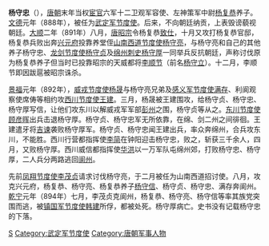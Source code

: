 '''杨守忠'''（{{bd|9世纪||？|catIdx=Y}}），[[唐朝|唐朝]]末年当权[[宦官|宦官]]六军十二卫观军容使、左神策军中尉[[杨复恭|杨复恭]]养子。[[文德_(唐朝)|文德]]元年（888年），被任为[[武定军节度使|武定军节度使]]。后来，不向朝廷纳贡，上表毁谤藐视朝廷。[[大顺_(唐朝)|大顺]]二年（891年）八月，[[唐昭宗|唐昭宗]]令杨复恭[[致仕|致仕]]，十月又攻打杨复恭官邸，杨复恭兵败出奔[[兴元府|兴元府]]投靠养堂侄[[山南西道节度使|山南西道节度使]][[杨守亮|杨守亮]]，与杨守亮和自己的其他养子杨守忠、[[龙剑节度使|龙剑节度使]][[杨守贞|杨守贞]]及[[绵州|绵州]][[刺史|刺史]][[杨守厚|杨守厚]]一同举兵反抗朝廷，声称讨伐原为杨复恭养子但当时已投靠昭宗的天威都将[[李顺节|李顺节]]（前名[[杨守立|杨守立]]）。十二月，李顺节即因跋扈被昭宗诛杀。

[[景福_(唐朝)|景福]]元年（892年），[[威戎节度使|威戎节度使]][[杨晟_(唐朝)|杨晟]]与杨守亮兄弟及[[感义军节度使|感义军节度使]][[满存|满存]]、利阆观察使席俦等相约攻[[西川节度使|西川节度使]][[王建_(唐朝)|王建]]。三月，杨晟被王建围攻，给杨守贞、杨守忠、杨守厚写信，让他们攻东川以解威戎军军部[[彭州|彭州]]之围，杨守贞等从之。[[东川节度使|东川节度使]][[顾彦晖|顾彦晖]]出兵击退杨守厚。杨守贞、杨守忠军无所依靠，在绵、剑二州之间徘徊。王建遣牙将[[吉谏|吉谏]]袭败杨守厚军。杨守贞、杨守忠闻王建出兵，率众奔绵州，合兵攻东川，不能胜。西川行营都指挥使[[李简|李简]]在钟阳迎击杨守忠，败之，斩获三千余人，四月，又败杨守厚。西川威信都指挥使[[华洪|华洪]]以一万军队屯绵州郊，打败杨守忠、杨守厚，二人兵分两路逃回[[阆州|阆州]]。

先前[[凤翔节度使|凤翔节度使]][[李茂贞|李茂贞]]请求讨伐杨守亮，于二月被任为山南西道招讨使。八月，攻克兴元府，杨复恭、杨守亮、杨复恭养子[[杨守信|杨守信]]、杨守贞、杨守忠、满存奔阆州。[[乾宁|乾宁]]元年（894年）七月，李茂贞克阆州，杨复恭、杨守亮、杨守信等率其族党突围而逃，被[[镇国军节度使|镇国军节度使]][[韩建|韩建]]所俘，都被处死。杨守厚病亡。史书没有记载杨守忠的下落。

{{DEFAULTSORT:Y}}
[[Category:杨姓|S]]
[[Category:武定军节度使|Category:武定军节度使]]
[[Category:唐朝军事人物|Category:唐朝军事人物]]